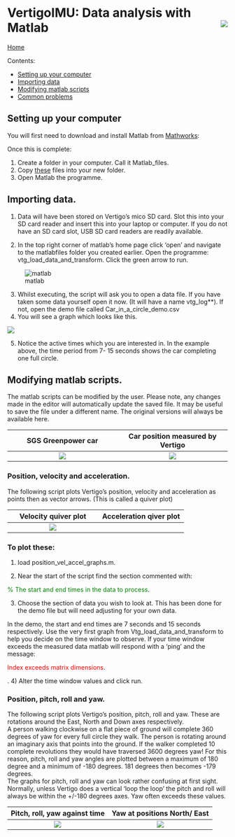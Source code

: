 



# VertigoIMU: Data analysis with Matlab  <img style="float: right;" src="matlab logo.jpg"> 
 



 
 [Home](index.md)
 
 
 
Contents:



* [Setting up your computer](#setup)
* [Importing data](#load_data)
* [Modifying matlab scripts](#scripts)
* [Common problems](#problems)


## <a name = "setup"></a>Setting up your computer


You will first need to download and install Matlab from [Mathworks](http://uk.mathworks.com/):

Once this is complete:

1)	Create a folder in your computer.  Call it Matlab_files.
2)	Copy [these](zipfiles) files into your new folder.
3)	Open Matlab the programme.

## <a name = "load_data"></a>Importing data.

1)	Data will have been stored on Vertigo's mico SD card.  Slot this into your SD card reader and insert this into your laptop or computer.  If you do not have an SD card slot, USB SD card readers are readily available.

2)	In the top right corner of matlab’s home page click ‘open’ and navigate to the matlabfiles folder you created earlier.  Open the programme: vtg_load_data_and_transform.  Click the green arrow to run.


![matlab](picture of matlab.jpg)





3)	Whilst executing, the script will ask you to open a data file.  If you have taken some data yourself open it now. (It will have a name vtg_log**). If not, open the demo file called Car_in_a_circle_demo.csv
4)	You will see a graph which looks like this.

![](rsz_1greenpower_car_circle.jpg)



5)	Notice the active times which you are interested in.  In the example above, the time period from 7- 15 seconds shows the car completing one full circle.


## <a name = "scripts"></a>Modifying matlab scripts.


The matlab scripts can be modified by the user.  Please note, any changes made in the editor will automatically update the saved file.  It may be useful to save the file under a different name.  The original versions will always be available here.

SGS Greenpower car                  |  Car position measured by Vertigo
:-------------------------:|:-------------------------:
![](ezgif.com-video-to-gif.gif)    |  ![](ezgif.com-video-to-gif.gif)







### Position, velocity and acceleration.

The following script plots Vertigo's position, velocity and acceleration as points then as vector arrows.  (This is called a quiver plot)


Velocity quiver plot                   |  Acceleration qiver plot
:-------------------------------------:|:-----------------------------------:
![](car_vel_circle.jpg)                |  
























### To plot these:

1)	load position_vel_accel_graphs.m.

2)	Near the start of the script find the section commented with:

<p><span style="color:green">% The start and end times in the data to process</span>.</p>


3)	Choose the section of data you wish to look at.  This has been done for the demo file but will need adjusting for your own data.  

In the demo, the start and end times are 7 seconds and 15 seconds respectively.  Use the very first graph from Vtg_load_data_and_transform to help you decide on the time window to observe.  If your time window exceeds the measured data matlab will respond with a ‘ping’ and the message: 

<p><span style="color:red"> Index exceeds matrix dimensions</span>.</p>.
4)	Alter the time window values and click run.


### Position, pitch, roll and yaw.

The following script plots Vertigo's position, pitch, roll and yaw.  These are rotations around the East, North and Down axes respectively.  
A person walking clockwise on a flat piece of ground will complete 360 degrees of yaw for every full circle they walk.  The person is rotating around an imaginary axis that points into the ground.  If the walker completed 10 complete revolutions they would have traversed 3600 degrees yaw!  For this reason, pitch, roll and yaw angles are plotted between a maximum of 180 degree and a minimum of -180 degrees.  181 degrees then becomes -179 degrees.  
The graphs for pitch, roll and yaw can look rather confusing at first sight.  Normally, unless Vertigo does a vertical 'loop the loop' the pitch and roll will always be within the +/-180 degrees axes.  Yaw often exceeds these values.


Pitch, roll, yaw against time       |  Yaw at positions North/ East
:-------------------------:|:-------------------------:
![](greenpower_yaw2.jpg)    |  ![](greenpower_yaw.jpg)
